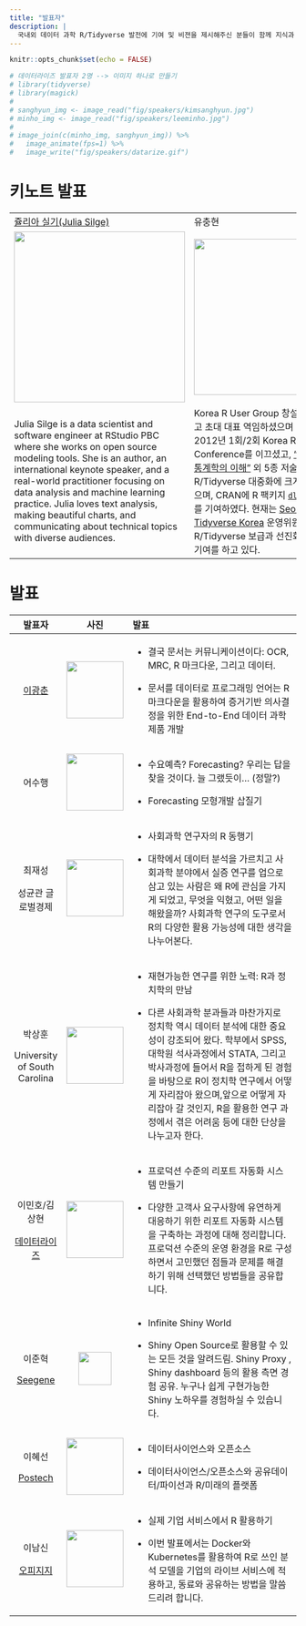 ```yaml
---
title: "발표자"
description: |
  국내외 데이터 과학 R/Tidyverse 발전에 기여 및 비젼을 제시해주신 분들이 함께 지식과 경험을 나누는 자리입니다
---
```


```r
knitr::opts_chunk$set(echo = FALSE)

# 데이터라이즈 발표자 2명 --> 이미지 하나로 만들기 
# library(tidyverse)
# library(magick)
# 
# sanghyun_img <- image_read("fig/speakers/kimsanghyun.jpg")
# minho_img <- image_read("fig/speakers/leeminho.jpg")
# 
# image_join(c(minho_img, sanghyun_img)) %>% 
#   image_animate(fps=1) %>% 
#   image_write("fig/speakers/datarize.gif")
```

# 키노트 발표

+-------------------------------------------------------------------------------------------------------------------------------------------------------------------------------------------------------------------------------------------------------------------------------------------------------------------------------------------------------------------------------------+------------------------------------------------------------------------------------------------------------------------------------------------------------------------------------------------------------------------------------------------------------------------------------------------------------------------------------------------------------------------------------------------------------------------------------------------------------------------------------------------------------------------------------------------------------------------------------------------------------------------------------------------------+
| [쥴리아 실기(Julia Silge)](https://juliasilge.com/)                                                                                                                                                                                                                                                                                                                                 | 유충현                                                                                                                                                                                                                                                                                                                                                                                                                                                                                                                                                                                                                                               |
+-------------------------------------------------------------------------------------------------------------------------------------------------------------------------------------------------------------------------------------------------------------------------------------------------------------------------------------------------------------------------------------+------------------------------------------------------------------------------------------------------------------------------------------------------------------------------------------------------------------------------------------------------------------------------------------------------------------------------------------------------------------------------------------------------------------------------------------------------------------------------------------------------------------------------------------------------------------------------------------------------------------------------------------------------+
| ![](fig/julia_silge.jpg){width="300"}                                                                                                                                                                                                                                                                                                                                               | ![](fig/choonghyun_ryu.png){width="274"}                                                                                                                                                                                                                                                                                                                                                                                                                                                                                                                                                                                                             |
+-------------------------------------------------------------------------------------------------------------------------------------------------------------------------------------------------------------------------------------------------------------------------------------------------------------------------------------------------------------------------------------+------------------------------------------------------------------------------------------------------------------------------------------------------------------------------------------------------------------------------------------------------------------------------------------------------------------------------------------------------------------------------------------------------------------------------------------------------------------------------------------------------------------------------------------------------------------------------------------------------------------------------------------------------+
| Julia Silge is a data scientist and software engineer at RStudio PBC where she works on open source modeling tools. She is an author, an international keynote speaker, and a real-world practitioner focusing on data analysis and machine learning practice. Julia loves text analysis, making beautiful charts, and communicating about technical topics with diverse audiences. | Korea R User Group 창설을 주도하셨고 초대 대표 역임하셨으며 2011년, 2012년 1회/2회 Korea R User Conference를 이끄셨고, ["R을 이용한 통계학의 이해"](http://www.yes24.com/Product/Goods/8920562) 외 5종 저술을 통해 한글 R/Tidyverse 대중화에 크게 기여를 하셨으며, CRAN에 R 팩키지 [`dlookr`](https://cran.r-project.org/web/packages/dlookr/index.html), [`alookr`](https://cran.r-project.org/web/packages/alookr/index.html) 를 기여하였다. 현재는 [Seoul R Meetup](https://tidyverse-korea.github.io/seoul-R/), [Tidyverse Korea](https://www.facebook.com/groups/tidyverse) 운영위원으로 R/Tidyverse 보급과 선진화에 헌신적인 기여를 하고 있다. |
+-------------------------------------------------------------------------------------------------------------------------------------------------------------------------------------------------------------------------------------------------------------------------------------------------------------------------------------------------------------------------------------+------------------------------------------------------------------------------------------------------------------------------------------------------------------------------------------------------------------------------------------------------------------------------------------------------------------------------------------------------------------------------------------------------------------------------------------------------------------------------------------------------------------------------------------------------------------------------------------------------------------------------------------------------+

# 발표

+------------------------------------------------------------------------+--------------------------------------------------+-------------------------------------------------------------------------------------------------------------------------------------------------------------------------------------------------------------------------------------------------------------------------------------------------------------------------------------------------+
| 발표자                                                                 | 사진                                             | 발표                                                                                                                                                                                                                                                                                                                                            |
+:======================================================================:+:================================================:+:================================================================================================================================================================================================================================================================================================================================================+
| [이광춘](https://education.rstudio.com/trainers/people/lee+kwangchun/) | ![](fig/speakers/kwangchun_lee.jpg){width="100"} | -   결국 문서는 커뮤니케이션이다: OCR, MRC, R 마크다운, 그리고 데이터.                                                                                                                                                                                                                                                                          |
|                                                                        |                                                  |                                                                                                                                                                                                                                                                                                                                                 |
|                                                                        |                                                  | -   문서를 데이터로 프로그래밍 언어는 R 마크다운을 활용하여 증거기반 의사결정을 위한 End-to-End 데이터 과학 제품 개발                                                                                                                                                                                                                           |
+------------------------------------------------------------------------+--------------------------------------------------+-------------------------------------------------------------------------------------------------------------------------------------------------------------------------------------------------------------------------------------------------------------------------------------------------------------------------------------------------+
| 어수행                                                                 | ![](fig/speakers/soohaeng_eo.jpeg){width="100"}  | -   수요예측? Forecasting? 우리는 답을 찾을 것이다. 늘 그랬듯이... (정말?)                                                                                                                                                                                                                                                                      |
|                                                                        |                                                  |                                                                                                                                                                                                                                                                                                                                                 |
|                                                                        |                                                  | -   Forecasting 모형개발 삽질기                                                                                                                                                                                                                                                                                                                 |
+------------------------------------------------------------------------+--------------------------------------------------+-------------------------------------------------------------------------------------------------------------------------------------------------------------------------------------------------------------------------------------------------------------------------------------------------------------------------------------------------+
| 최재성                                                                 | ![](fig/speakers/jaesung_choi.jpg){width="100"}  | -   사회과학 연구자의 R 동행기                                                                                                                                                                                                                                                                                                                  |
|                                                                        |                                                  |                                                                                                                                                                                                                                                                                                                                                 |
| 성균관 글로벌경제                                                      |                                                  | -   대학에서 데이터 분석을 가르치고 사회과학 분야에서 실증 연구를 업으로 삼고 있는 사람은 왜 R에 관심을 가지게 되었고, 무엇을 익혔고, 어떤 일을 해왔을까? 사회과학 연구의 도구로서 R의 다양한 활용 가능성에 대한 생각을 나누어본다.                                                                                                             |
+------------------------------------------------------------------------+--------------------------------------------------+-------------------------------------------------------------------------------------------------------------------------------------------------------------------------------------------------------------------------------------------------------------------------------------------------------------------------------------------------+
| 박상훈                                                                 | ![](fig/speakers/sanghoon_park.jpg){width="100"} | -   재현가능한 연구를 위한 노력: R과 정치학의 만남                                                                                                                                                                                                                                                                                              |
|                                                                        |                                                  |                                                                                                                                                                                                                                                                                                                                                 |
| University of South Carolina                                           |                                                  | -   다른 사회과학 분과들과 마찬가지로 정치학 역시 데이터 분석에 대한 중요성이 강조되어 왔다. 학부에서 SPSS, 대학원 석사과정에서 STATA, 그리고 박사과정에 들어서 R을 접하게 된 경험을 바탕으로 R이 정치학 연구에서 어떻게 자리잡아 왔으며,앞으로 어떻게 자리잡아 갈 것인지, R을 활용한 연구 과정에서 겪은 어려움 등에 대한 단상을 나누고자 한다. |
+------------------------------------------------------------------------+--------------------------------------------------+-------------------------------------------------------------------------------------------------------------------------------------------------------------------------------------------------------------------------------------------------------------------------------------------------------------------------------------------------+
| 이민호/김상현                                                          | ![](fig/speakers/datarize.gif){width="100"}      | -   프로덕션 수준의 리포트 자동화 시스템 만들기                                                                                                                                                                                                                                                                                                 |
|                                                                        |                                                  |                                                                                                                                                                                                                                                                                                                                                 |
| [데이터라이즈](https://www.datarize.ai/)                               |                                                  | -   다양한 고객사 요구사항에 유연하게 대응하기 위한 리포트 자동화 시스템을 구축하는 과정에 대해 정리합니다. 프로덕션 수준의 운영 환경을 R로 구성하면서 고민했던 점들과 문제를 해결하기 위해 선택했던 방법들을 공유합니다.                                                                                                                       |
+------------------------------------------------------------------------+--------------------------------------------------+-------------------------------------------------------------------------------------------------------------------------------------------------------------------------------------------------------------------------------------------------------------------------------------------------------------------------------------------------+
| 이준혁                                                                 | ![](fig/speakers/joonhyuk_lee.jpg){width="58"}   | -   Infinite Shiny World                                                                                                                                                                                                                                                                                                                        |
|                                                                        |                                                  |                                                                                                                                                                                                                                                                                                                                                 |
| [Seegene](https://www.seegene.co.kr/)                                  |                                                  | -   Shiny Open Source로 활용할 수 있는 모든 것을 알려드림. Shiny Proxy , Shiny dashboard 등의 활용 측면 경험 공유. 누구나 쉽게 구현가능한 Shiny 노하우를 경험하실 수 있습니다.                                                                                                                                                                  |
+------------------------------------------------------------------------+--------------------------------------------------+-------------------------------------------------------------------------------------------------------------------------------------------------------------------------------------------------------------------------------------------------------------------------------------------------------------------------------------------------+
| 이혜선                                                                 | ![](fig/speakers/hyeseon_lee.jpg){width="100"}   | -   데이터사이언스와 오픈소스                                                                                                                                                                                                                                                                                                                   |
|                                                                        |                                                  |                                                                                                                                                                                                                                                                                                                                                 |
| [Postech](http://pasta.postech.ac.kr/members/researcher)               |                                                  | -   데이터사이언스/오픈소스와 공유데이터/파이선과 R/미래의 플랫폼                                                                                                                                                                                                                                                                               |
+------------------------------------------------------------------------+--------------------------------------------------+-------------------------------------------------------------------------------------------------------------------------------------------------------------------------------------------------------------------------------------------------------------------------------------------------------------------------------------------------+
| 이남신                                                                 | ![](fig/speakers/namshin_lee.jpeg){width="100"}  | -   실제 기업 서비스에서 R 활용하기                                                                                                                                                                                                                                                                                                             |
|                                                                        |                                                  |                                                                                                                                                                                                                                                                                                                                                 |
| [오피지지](https://www.op.gg/)                                         |                                                  | -   이번 발표에서는 Docker와 Kubernetes를 활용하여 R로 쓰인 분석 모델을 기업의 라이브 서비스에 적용하고, 동료와 공유하는 방법을 말씀드리려 합니다.                                                                                                                                                                                              |
+------------------------------------------------------------------------+--------------------------------------------------+-------------------------------------------------------------------------------------------------------------------------------------------------------------------------------------------------------------------------------------------------------------------------------------------------------------------------------------------------+
